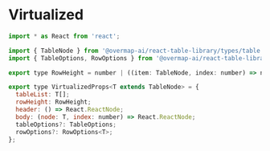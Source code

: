 
<Meta title="Types/Virtualized" />

# Virtualized

```javascript
import * as React from 'react';

import { TableNode } from '@overmap-ai/react-table-library/types/table';
import { TableOptions, RowOptions } from '@overmap-ai/react-table-library/types/compact';

export type RowHeight = number | ((item: TableNode, index: number) => number);

export type VirtualizedProps<T extends TableNode> = {
  tableList: T[];
  rowHeight: RowHeight;
  header: () => React.ReactNode;
  body: (node: T, index: number) => React.ReactNode;
  tableOptions?: TableOptions;
  rowOptions?: RowOptions<T>;
};
```
